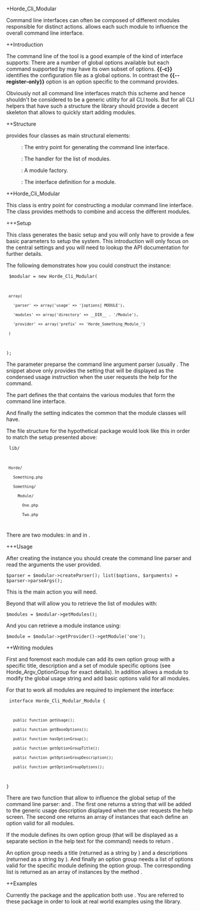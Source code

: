 +Horde_Cli_Modular

Command line interfaces can often be composed of different modules responsible for distinct actions. {{Horde_Cli_Modular}} allows each such module to influence the overall command line interface.

++Introduction

The command line of the tool '''{{pear}}''' is a good example of the kind of interface {{Horde_Cli_Modular}} supports: There are a number of global options available but each command supported by '''{{pear}}''' may have its own subset of options. '''{{-c}}''' identifies the '''{{pear}}''' configuration file as a global options. In contrast the '''{{--register-only}}''' option is an option specific to the '''{{install}}''' command '''{{pear}}''' provides.

Obviously not all command line interfaces match this scheme and hence {{Horde_Cli_Modular}} shouldn't be considered to be a generic utility for all CLI tools. But for all CLI helpers that have such a structure the library should provide a decent skeleton that allows to quickly start adding modules.

++Structure

{{Horde_Cli_Modular}} provides four classes as main structural elements:

: {{Horde_Cli_Modular}} : The entry point for generating the command line interface.
: {{Horde_Cli_Modular_Modules}} : The handler for the list of modules.
: {{Horde_Cli_Modular_ModuleProvide}} : A module factory.
: {{Horde_Cli_Modular_Module}} : The interface definition for a module.


++Horde_Cli_Modular

This class is entry point for constructing a modular command line interface. The class provides methods to combine and access the different modules.

+++Setup

This class generates the basic setup and you will only have to provide a few basic parameters to setup the system. This introduction will only focus on the central settings and you will need to lookup the API documentation for further details.

The following demonstrates how you could construct the {{Horde_Cli_Modular}} instance:

<code type="php">
$modular = new Horde_Cli_Modular(
  array(
    'parser' => array('usage' => '[options] MODULE'),
    'modules' => array('directory' => __DIR__ . '/Module'),
    'provider' => array('prefix' => 'Horde_Something_Module_')
  )
);
</code>

The '''{{parser}}''' parameter preparse the command line argument parser (usually {{Horde_Argv}}. The snippet above only provides the '''{{usage}}''' setting that will be displayed as the condensed usage instruction when the user requests the help for the command.

The '''{{modules}}''' part defines the '''{{directory}}''' that contains the various modules that form the command line interface.

And finally the '''{{provider}}''' setting indicates the common '''{{prefix}}''' that the module classes will have.

The file structure for the hypothetical {{Horde_Something}} package would look like this in order to match the setup presented above:

<code>
lib/
  Horde/
    Something.php
    Something/
      Module/
        One.php
        Two.php        
</code>

There are two modules: {{Horde_Something_Module_One}} in {{One.php}} and {{Horde_Something_Module_Two}} in {{Two.php}}.

+++Usage

After creating the {{Horde_Cli_Modular}} instance you should create the command line parser and read the arguments the user provided.

<code type="php">
$parser = $modular->createParser();
list($options, $arguments) = $parser->parseArgs();
</code>

This is the main action you will need.

Beyond that {{Horde_Cli_Modular}} will allow you to retrieve the list of modules with:

<code type="php">
$modules = $modular->getModules();
</code>

And you can retrieve a module instance using:

<code type="php">
$module = $modular->getProvider()->getModule('one');
</code>

++Writing modules

First and foremost each module can add its own option group with a specific title, description and a set of module specific options (see Horde_Argv_OptionGroup for exact details). In addition {{Horde_Cli_Modular}} allows a module to modify the global usage string and add basic options valid for all modules.

For that to work all modules are required to implement the {{Horde_Cli_Modular_Module}} interface:

<code type="php">
interface Horde_Cli_Modular_Module
{
    public function getUsage();
    public function getBaseOptions();
    public function hasOptionGroup();
    public function getOptionGroupTitle();
    public function getOptionGroupDescription();
    public function getOptionGroupOptions();
}
</code>

There are two function that allow to influence the global setup of the command line parser: {{getUsage()}} and {{getBaseOptions()}}. The first one returns a string that will be added to the generic usage description displayed when the user requests the help screen. The second one returns an array of {{Horde_Argv_Option}} instances that each define an option valid for all modules.

If the module defines its own option group (that will be displayed as a separate section in the help text for the command) {{hasOptionGroup()}} needs to return '''{{true}}'''.

An option group needs a title (returned as a string by {{getOptionGroupTitle()}}) and a descriptions (returned as a string by {{getOptionGroupDescription()}}). And finally an option group needs a list of options valid for the specific module defining the option group. The corresponding list is returned as an array of {{Horde_Argv_Option}} instances by the method {{getOptionGroupOptions()}}. 

++Examples

Currently the package {{Horde_Kolab_Cli}} and the {{components}} application both use {{Horde_Cli_Modular}}. You are referred to these package in order to look at real world examples using the {{Horde_Cli_Modular}} library.
